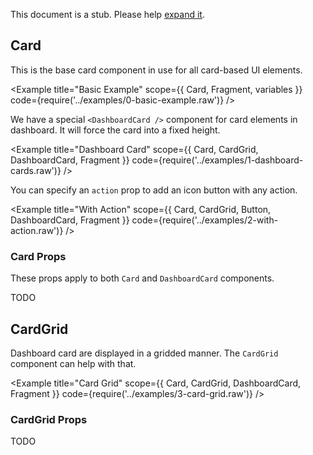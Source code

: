 

This document is a stub. Please help [expand it](https://github.com/kata-ai/kata-kit).

## Card

This is the base card component in use for all card-based UI elements.

<Example title="Basic Example" scope={{ Card, Fragment, variables }} code={require('../examples/0-basic-example.raw')} />

We have a special `<DashboardCard />` component for card elements in dashboard. It will force the card into a fixed height.

<Example title="Dashboard Card" scope={{ Card, CardGrid, DashboardCard, Fragment }} code={require('../examples/1-dashboard-cards.raw')} />

You can specify an `action` prop to add an icon button with any action.

<Example title="With Action" scope={{ Card, CardGrid, Button, DashboardCard, Fragment }} code={require('../examples/2-with-action.raw')} />

### Card Props

These props apply to both `Card` and `DashboardCard` components.

TODO

## CardGrid

Dashboard card are displayed in a gridded manner. The `CardGrid` component can help with that.

<Example title="Card Grid" scope={{ Card, CardGrid, DashboardCard, Fragment }} code={require('../examples/3-card-grid.raw')} />

### CardGrid Props

TODO
